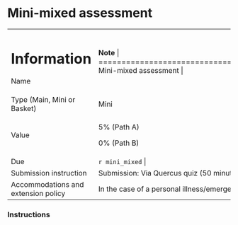# Mini-mixed assessment

+-------------------------------------+------------------------------------------------------------------------------------------------------------------------------------------------------------------------+
| **Information**                     | **Note**                                                                                                                                                               |
+=====================================+========================================================================================================================================================================+
| Name                                | Mini-mixed assessment                                                                                                                                                         |
+-------------------------------------+------------------------------------------------------------------------------------------------------------------------------------------------------------------------+
| Type (Main, Mini or Basket)         | Mini                                                                                                                                                                   |
+-------------------------------------+------------------------------------------------------------------------------------------------------------------------------------------------------------------------+
| Value                               | 5% (Path A)                                                                                                                                                            |
|                                     |                                                                                                                                                                        |
|                                     | 0% (Path B)                                                                                                                                                            |
+-------------------------------------+------------------------------------------------------------------------------------------------------------------------------------------------------------------------+
| Due                                 | `r mini_mixed`                                                                                                                                                             |
+-------------------------------------+------------------------------------------------------------------------------------------------------------------------------------------------------------------------+
| Submission instruction              | Submission: Via Quercus quiz (50 minutes, 1 attempt, no pausing) and [Markus](`r markus`) (10 percentage point penalty for not submitting required files)                                              |
+-------------------------------------+------------------------------------------------------------------------------------------------------------------------------------------------------------------------+
| Accommodations and extension policy | In the case of a personal illness/emergency, a [declaration can be made](`r extension`), but must be submitted no more than 3 days after the due date. Extensions may be requested through the same form up to 48 hours before the due date. |
+-------------------------------------+------------------------------------------------------------------------------------------------------------------------------------------------------------------------+

### Instructions


